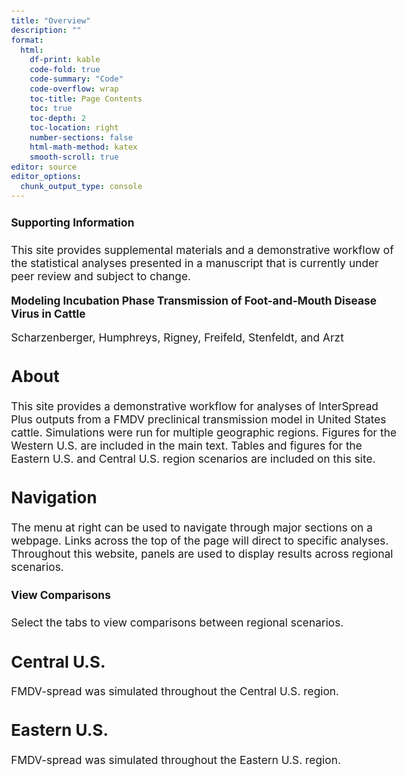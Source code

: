 ```yaml
---
title: "Overview"
description: ""
format:
  html: 
    df-print: kable
    code-fold: true
    code-summary: "Code"
    code-overflow: wrap
    toc-title: Page Contents
    toc: true
    toc-depth: 2
    toc-location: right
    number-sections: false
    html-math-method: katex
    smooth-scroll: true
editor: source
editor_options: 
  chunk_output_type: console
---
```


```{=html}
<style type="text/css">

body, td {
   font-size: 13pt;
}
code.r{
  font-size: 9pt;
}
pre {
  font-size: 11pt
}
</style>
```

::: {.callout-important icon="true"}
#### Supporting Information

This site provides supplemental materials and a demonstrative workflow of the statistical analyses presented in a manuscript that is currently under peer review and subject to change.

**Modeling Incubation Phase Transmission of Foot-and-Mouth Disease Virus in Cattle**

Scharzenberger, Humphreys, Rigney, Freifeld, Stenfeldt, and Arzt
:::

## About
This site provides a demonstrative workflow for analyses of InterSpread Plus outputs from a FMDV preclinical transmission model in United States cattle. Simulations were run for multiple geographic regions. Figures for the Western U.S. are included in the main text. Tables and figures for the Eastern U.S. and Central U.S. region scenarios are included on this site.

## Navigation
The menu at right can be used to navigate through major sections on a webpage. Links across the top of the page will direct to specific analyses. Throughout this website, panels are used to display results across regional scenarios.

::: {.callout-tip icon=true}
#### View Comparisons

Select the tabs to view comparisons between regional scenarios.

:::

::: panel-tabset
## Central U.S.
FMDV-spread was simulated throughout the Central U.S. region.

## Eastern U.S.
FMDV-spread was simulated throughout the Eastern U.S. region.

:::
